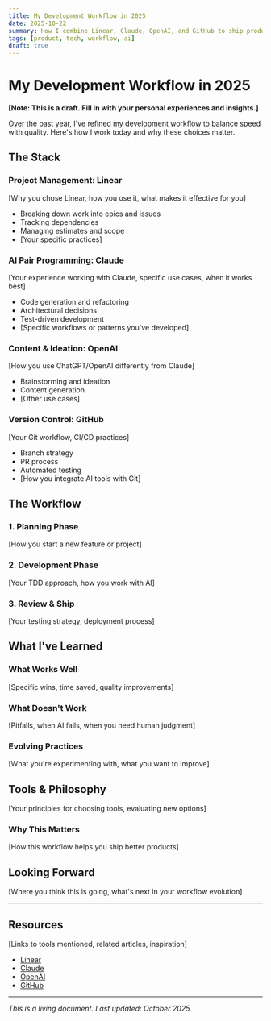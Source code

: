 ```yaml
---
title: My Development Workflow in 2025
date: 2025-10-22
summary: How I combine Linear, Claude, OpenAI, and GitHub to ship products faster while maintaining quality. A deep dive into my modern development stack and practices.
tags: [product, tech, workflow, ai]
draft: true
---
```


# My Development Workflow in 2025

**[Note: This is a draft. Fill in with your personal experiences and insights.]**

Over the past year, I've refined my development workflow to balance speed with quality. Here's how I work today and why these choices matter.

## The Stack

### Project Management: Linear

[Why you chose Linear, how you use it, what makes it effective for you]

- Breaking down work into epics and issues
- Tracking dependencies
- Managing estimates and scope
- [Your specific practices]

### AI Pair Programming: Claude

[Your experience working with Claude, specific use cases, when it works best]

- Code generation and refactoring
- Architectural decisions
- Test-driven development
- [Specific workflows or patterns you've developed]

### Content & Ideation: OpenAI

[How you use ChatGPT/OpenAI differently from Claude]

- Brainstorming and ideation
- Content generation
- [Other use cases]

### Version Control: GitHub

[Your Git workflow, CI/CD practices]

- Branch strategy
- PR process
- Automated testing
- [How you integrate AI tools with Git]

## The Workflow

### 1. Planning Phase

[How you start a new feature or project]

### 2. Development Phase

[Your TDD approach, how you work with AI]

### 3. Review & Ship

[Your testing strategy, deployment process]

## What I've Learned

### What Works Well

[Specific wins, time saved, quality improvements]

### What Doesn't Work

[Pitfalls, when AI fails, when you need human judgment]

### Evolving Practices

[What you're experimenting with, what you want to improve]

## Tools & Philosophy

[Your principles for choosing tools, evaluating new options]

### Why This Matters

[How this workflow helps you ship better products]

## Looking Forward

[Where you think this is going, what's next in your workflow evolution]

---

## Resources

[Links to tools mentioned, related articles, inspiration]

- [Linear](https://linear.app)
- [Claude](https://claude.ai)
- [OpenAI](https://openai.com)
- [GitHub](https://github.com)

---

*This is a living document. Last updated: October 2025*
